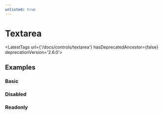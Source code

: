 ```yaml
---
unlisted: true
---
```



# Textarea

<LatestTags url={'/docs/controls/textarea'} hasDeprecatedAncestor={false} deprecationVersion='2.6.0'></LatestTags>

## Examples

### Basic

<Playground
  name="textarea"
  height="12rem"
/>
### Disabled

<Playground
  name="textarea-disabled"
  height="12rem"
  hideInitalCodePreview
/>
### Readonly

<Playground
  name="textarea-readonly"
  height="12rem"
  hideInitalCodePreview
/>
